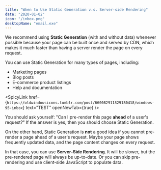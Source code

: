 ```yaml
---
title: "When to Use Static Generation v.s. Server-side Rendering"
date: "2020-01-02"
icon: "/inbox.png"
desktopName: "email.exe"
---
```


We recommend using **Static Generation** (with and without data) whenever possible because your page can be built once and served by CDN, which makes it much faster than having a server render the page on every request.

You can use Static Generation for many types of pages, including:

-   Marketing pages
-   Blog posts
-   E-commerce product listings
-   Help and documentation

<SpicyLink
    href={`https://oldwindowsicons.tumblr.com/post/660082911829180418/windows-95-inbox`}
    text="TEST"
    openNewTab={true}
/>
<GifDivider />

You should ask yourself: "Can I pre-render this page **ahead** of a user's request?" If the answer is yes, then you should choose Static Generation.

On the other hand, Static Generation is **not** a good idea if you cannot pre-render a page ahead of a user's request. Maybe your page shows frequently updated data, and the page content changes on every request.

In that case, you can use **Server-Side Rendering**. It will be slower, but the pre-rendered page will always be up-to-date. Or you can skip pre-rendering and use client-side JavaScript to populate data.
